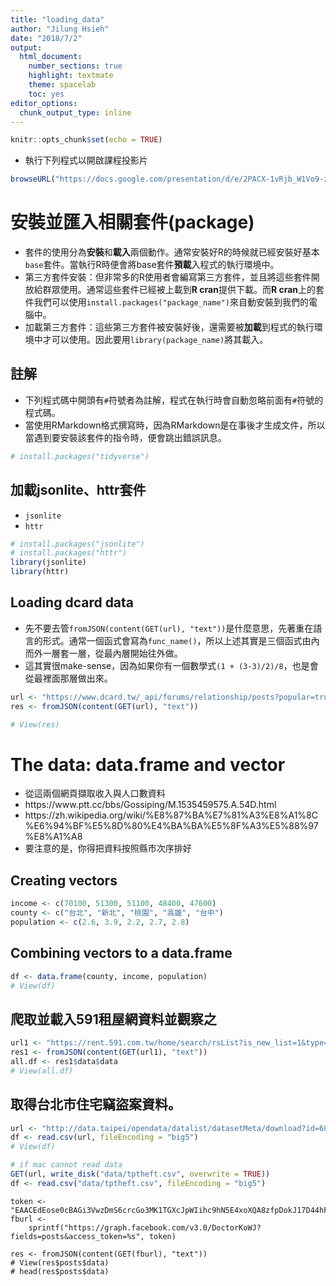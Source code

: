 ```yaml
---
title: "loading_data"
author: "Jilung Hsieh"
date: "2018/7/2"
output: 
  html_document: 
    number_sections: true
    highlight: textmate
    theme: spacelab
    toc: yes
editor_options: 
  chunk_output_type: inline
---
```


```r
knitr::opts_chunk$set(echo = TRUE)
```


* 執行下列程式以開啟課程投影片
```r
browseURL("https://docs.google.com/presentation/d/e/2PACX-1vRjb_W1Vo9-zD9F4FmWOiB6K4ezkF6W64OKcX7bZD6ordKvOT-6LFoGi0le-HzT2ABKudDNhr_qKt2x/pub?start=false&loop=false&delayms=3000&slide=id.g2074c710b4_0_293")
```


# 安裝並匯入相關套件(package)
* 套件的使用分為**安裝**和**載入**兩個動作。通常安裝好R的時候就已經安裝好基本`base`套件。當執行R時便會將base套件**預載**入程式的執行環境中。
* 第三方套件安裝：但非常多的R使用者會編寫第三方套件，並且將這些套件開放給群眾使用。通常這些套件已經被上載到**R cran**提供下載。而**R cran**上的套件我們可以使用`install.packages("package_name")`來自動安裝到我們的電腦中。
* 加載第三方套件：這些第三方套件被安裝好後，還需要被**加載**到程式的執行環境中才可以使用。因此要用`library(package_name)`將其載入。


## 註解
* 下列程式碼中開頭有`#`符號者為註解，程式在執行時會自動忽略前面有`#`符號的程式碼。
* 當使用RMarkdown格式撰寫時，因為RMarkdown是在事後才生成文件，所以當遇到要安裝該套件的指令時，便會跳出錯誤訊息。
```r
# install.packages("tidyverse")
```


## 加載jsonlite、httr套件
* `jsonlite`
* `httr`

```r
# install.packages("jsonlite")
# install.packages("httr")
library(jsonlite)
library(httr)
```



## Loading dcard data

* 先不要去管`fromJSON(content(GET(url), "text"))`是什麼意思，先著重在語言的形式。通常一個函式會寫為`func_name()`，所以上述其實是三個函式由內而外一層套一層，從最內層開始往外做。
* 這其實很make-sense，因為如果你有一個數學式`(1 + (3-3)/2)/8`，也是會從最裡面那層做出來。

```r
url <- "https://www.dcard.tw/_api/forums/relationship/posts?popular=true"
res <- fromJSON(content(GET(url), "text"))

# View(res)
```

# The data: data.frame and vector
* 從這兩個網頁擷取收入與人口數資料
* https://www.ptt.cc/bbs/Gossiping/M.1535459575.A.54D.html
* https://zh.wikipedia.org/wiki/%E8%87%BA%E7%81%A3%E8%A1%8C%E6%94%BF%E5%8D%80%E4%BA%BA%E5%8F%A3%E5%88%97%E8%A1%A8
* 要注意的是，你得把資料按照縣市次序排好

## Creating vectors
```r
income <- c(70100, 51300, 51100, 48400, 47600)
county <- c("台北", "新北", "桃園", "高雄", "台中")
population <- c(2.6, 3.9, 2.2, 2.7, 2.8)
```

## Combining vectors to a data.frame

```r
df <- data.frame(county, income, population)
# View(df)
```




## 爬取並載入591租屋網資料並觀察之

```r
url1 <- "https://rent.591.com.tw/home/search/rsList?is_new_list=1&type=1&kind=2&searchtype=1&region=1"
res1 <- fromJSON(content(GET(url1), "text"))
all.df <- res1$data$data
# View(all.df)
```



## 取得台北市住宅竊盜案資料。
```r
url <- "http://data.taipei/opendata/datalist/datasetMeta/download?id=68785231-d6c5-47a1-b001-77eec70bec02&rid=34a4a431-f04d-474a-8e72-8d3f586db3df"
df <- read.csv(url, fileEncoding = "big5")
# View(df)

# if mac cannot read data
GET(url, write_disk("data/tptheft.csv", overwrite = TRUE))
df <- read.csv("data/tptheft.csv", fileEncoding = "big5")

```


<!-- ## 載入Facebook資料(deprecated after 8/1) -->

<!-- 1. 上網搜尋[Graph API Explorer](https://developers.facebook.com/tools/explorer/)，或者直接點選該連結。這是一套facebook所開發的社群資料瀏覽器，目的是便於第三方程式開發者可以透過點選的方式，觀察其所要抓取的資料。 -->
<!-- 2. 點選**取得權杖**一路確認。 -->
<!-- 3. 複製**存取權杖**後面的所有代碼（Token）至下方token後的雙括號內 -->

```
token <- "EAACEdEose0cBAGi3VwzDmS6crcGo3MK1TGXcJpWIihc9hN5E4xoXQA8zfpDokJ17D44hFLZCHwOgqpLSgH24Rv3ZBDq8ydLAf0MJYNsW18YfptjhqMNkVS3BRBjURbGQW40bOpXmnLqM7JDjiCLYypaSEB2xHKIfwNjDIjCHSNhXswTawoPVb3WKIlc65hTObuMVJVegZDZD"
fburl <-
	sprintf("https://graph.facebook.com/v3.0/DoctorKoWJ?fields=posts&access_token=%s", token)

res <- fromJSON(content(GET(fburl), "text"))
# View(res$posts$data)
# head(res$posts$data)
```

